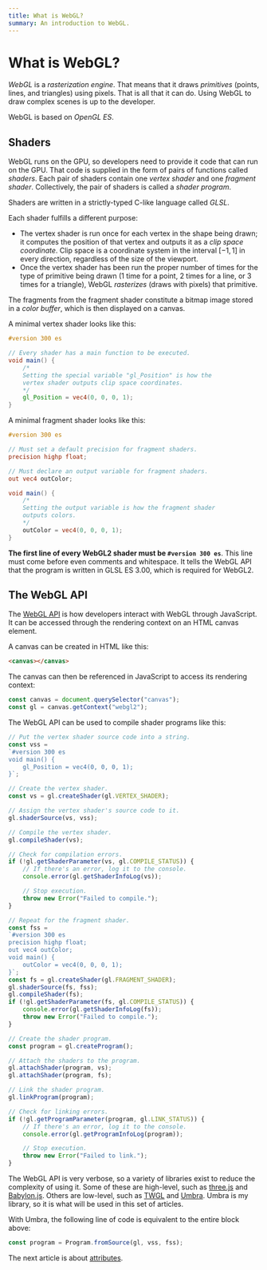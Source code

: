 ```yaml
---
title: What is WebGL?
summary: An introduction to WebGL.
---
```

# What is WebGL?

*WebGL* is a *rasterization engine*. That means that it
draws *primitives* (points, lines, and triangles) using
pixels. That is all that it can do. Using WebGL to draw
complex scenes is up to the developer.

WebGL is based on *OpenGL ES*.

## Shaders

WebGL runs on the GPU, so developers need to provide it
code that can run on the GPU. That code is supplied in the
form of pairs of functions called *shaders*. Each pair of
shaders contain one *vertex shader* and one *fragment
shader*. Collectively, the pair of shaders is called a
*shader program*.

Shaders are written in a strictly-typed C-like language
called *GLSL*.

Each shader fulfills a different purpose:

- The vertex shader is run once for each vertex in the
shape being drawn; it computes the position of that vertex
and outputs it as a *clip space coordinate*. Clip space is
a coordinate system in the interval $[-1,1]$ in every
direction, regardless of the size of the viewport.
- Once the vertex shader has been run the proper number of
times for the type of primitive being drawn ($1$ time for a
point, $2$ times for a line, or $3$ times for a triangle),
WebGL *rasterizes* (draws with pixels) that primitive.

The fragments from the fragment shader constitute a bitmap
image stored in a *color buffer*, which is then displayed
on a canvas.

A minimal vertex shader looks like this:

```glsl
#version 300 es

// Every shader has a main function to be executed.
void main() {
	/*
	Setting the special variable "gl_Position" is how the
	vertex shader outputs clip space coordinates.
	*/
	gl_Position = vec4(0, 0, 0, 1);
}
```

A minimal fragment shader looks like this:

```glsl
#version 300 es

// Must set a default precision for fragment shaders.
precision highp float;

// Must declare an output variable for fragment shaders.
out vec4 outColor;

void main() {
	/*
	Setting the output variable is how the fragment shader
	outputs colors.
	*/
	outColor = vec4(0, 0, 0, 1);
}
```

**The first line of every WebGL2 shader must be `#version
300 es`**. This line must come before even comments and
whitespace. It tells the WebGL API that the program is
written in GLSL ES 3.00, which is required for WebGL2.

## The WebGL API

The
[WebGL API](https://developer.mozilla.org/en-US/docs/Web/API/WebGL_API)
is how developers interact with WebGL through JavaScript.
It can be accessed through the rendering context on an HTML
canvas element.

A canvas can be created in HTML like this:

```html
<canvas></canvas>
```

The canvas can then be referenced in JavaScript to access
its rendering context:

```js
const canvas = document.querySelector("canvas");
const gl = canvas.getContext("webgl2");
```

The WebGL API can be used to compile shader programs like
this:

```js
// Put the vertex shader source code into a string.
const vss =
`#version 300 es
void main() {
	gl_Position = vec4(0, 0, 0, 1);
}`;

// Create the vertex shader.
const vs = gl.createShader(gl.VERTEX_SHADER);

// Assign the vertex shader's source code to it.
gl.shaderSource(vs, vss);

// Compile the vertex shader.
gl.compileShader(vs);

// Check for compilation errors.
if (!gl.getShaderParameter(vs, gl.COMPILE_STATUS)) {
	// If there's an error, log it to the console.
	console.error(gl.getShaderInfoLog(vs));

	// Stop execution.
	throw new Error("Failed to compile.");
}

// Repeat for the fragment shader.
const fss =
`#version 300 es
precision highp float;
out vec4 outColor;
void main() {
	outColor = vec4(0, 0, 0, 1);
}`;
const fs = gl.createShader(gl.FRAGMENT_SHADER);
gl.shaderSource(fs, fss);
gl.compileShader(fs);
if (!gl.getShaderParameter(fs, gl.COMPILE_STATUS)) {
	console.error(gl.getShaderInfoLog(fs));
	throw new Error("Failed to compile.");
}

// Create the shader program.
const program = gl.createProgram();

// Attach the shaders to the program.
gl.attachShader(program, vs);
gl.attachShader(program, fs);

// Link the shader program.
gl.linkProgram(program);

// Check for linking errors.
if (!gl.getProgramParameter(program, gl.LINK_STATUS)) {
	// If there's an error, log it to the console.
	console.error(gl.getProgramInfoLog(program));

	// Stop execution.
	throw new Error("Failed to link.");
}
```

The WebGL API is very verbose, so a variety of libraries
exist to reduce the complexity of using it. Some of these
are high-level, such as [three.js](https://threejs.org/)
and [Babylon.js](https://www.babylonjs.com/). Others are
low-level, such as [TWGL](https://twgljs.org/) and
[Umbra](https://umbra.lakuna.pw/). Umbra is my library, so
it is what will be used in this set of articles.

With Umbra, the following line of code is equivalent to the
entire block above:

```js
const program = Program.fromSource(gl, vss, fss);
```

The next article is about [attributes](/articles/webgl-attributes).
